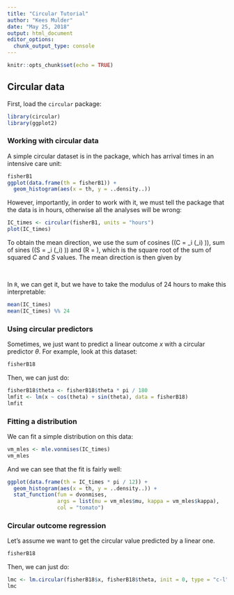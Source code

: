 ```yaml
---
title: "Circular Tutorial"
author: "Kees Mulder"
date: "May 25, 2018"
output: html_document
editor_options: 
  chunk_output_type: console
---
```


```r
knitr::opts_chunk$set(echo = TRUE)
```

## Circular data 

First, load the `circular` package:

```r
library(circular)
library(ggplot2)
```

### Working with circular data

A simple circular dataset is in the package, which has arrival times in an intensive care unit:

```r
fisherB1
ggplot(data.frame(th = fisherB1)) + 
  geom_histogram(aes(x = th, y = ..density..)) 
```

However, importantly, in order to work with it, we must tell the package that the data is in hours, otherwise all the analyses will be wrong:

```r
IC_times <- circular(fisherB1, units = "hours")
plot(IC_times)
```

To obtain the mean direction, we use the sum of cosines (\(C = \sum_i \text{cos} (\theta_i) \)), sum of sines (\(S = \sum_i \text{sin} (\theta_i) \)) and \(R = \sqrt{C^2 + S^2} \), which is the square root of the sum of squared $C$ and $S$ values. The mean direction is then given by

\begin{align}
  \overline{\theta}  &= 
    \begin{cases}
      tan^{-1} (S/C)                   &  S > 0, C > 0\\ 
      tan^{-1} (S/C) + \pi             &  C < 0\\ 
      tan^{-1} (S/C) + 2\pi            &  S < 0, C > 0\\ 
    \end{cases}
    \text{, (Fisher, 1995)}
\end{align}
\

In `R`, we can get it, but we have to take the modulus of 24 hours to make this interpretable:

```r
mean(IC_times)
mean(IC_times) %% 24
```

### Using circular predictors

Sometimes, we just want to predict a linear outcome $x$ with a circular predictor $\theta$. For example, look at this dataset:

```r
fisherB18
```

Then, we can just do:

```r
fisherB18$theta <- fisherB18$theta * pi / 180
lmfit <- lm(x ~ cos(theta) + sin(theta), data = fisherB18)
lmfit
```



### Fitting a distribution


We can fit a simple distribution on this data:

```r
vm_mles <- mle.vonmises(IC_times)
vm_mles
```

And we can see that the fit is fairly well:

```r
ggplot(data.frame(th = IC_times * pi / 12)) + 
  geom_histogram(aes(x = th, y = ..density..)) + 
  stat_function(fun = dvonmises, 
                args = list(mu = vm_mles$mu, kappa = vm_mles$kappa),
                col = "tomato")
```





### Circular outcome regression


Let's assume we want to get the circular value predicted by a linear one.  

```r
fisherB18
```

Then, we can just do:

```r
lmc <- lm.circular(fisherB18$x, fisherB18$theta, init = 0, type = "c-l")
lmc
```




